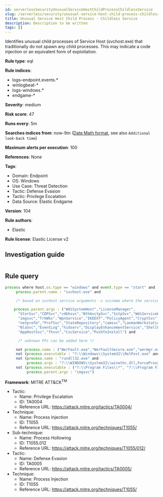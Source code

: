 ```yaml
---
id: serverlessSecurityUnusualServiceHostChildProcessChildlessService
slug: /serverless/security/unusual-service-host-child-process-childless-service
title: Unusual Service Host Child Process - Childless Service
description: Description to be written
tags: []
---
```


<div id="unusual-service-host-child-process-childless-service"></div>

Identifies unusual child processes of Service Host (svchost.exe) that traditionally do not spawn any child processes. This may indicate a code injection or an equivalent form of exploitation.

**Rule type**: eql

**Rule indices**: 

* logs-endpoint.events.*
* winlogbeat-*
* logs-windows.*
* endgame-*

**Severity**: medium

**Risk score**: 47

**Runs every**: 5m

**Searches indices from**: now-9m ([Date Math format](((ref))/common-options.html#date-math), see also <DocLink id="serverlessSecurityRulesUiCreate" section="set-the-rules-schedule">`Additional look-back time`</DocLink>)

**Maximum alerts per execution**: 100

**References**: None

**Tags**: 

* Domain: Endpoint
* OS: Windows
* Use Case: Threat Detection
* Tactic: Defense Evasion
* Tactic: Privilege Escalation
* Data Source: Elastic Endgame

**Version**: 104

**Rule authors**: 

* Elastic

**Rule license**: Elastic License v2

## Investigation guide

```markdown

```

## Rule query

```js
process where host.os.type == "windows" and event.type == "start" and
     process.parent.name : "svchost.exe" and

     /* based on svchost service arguments -s svcname where the service is known to be childless */

    process.parent.args : ("WdiSystemHost","LicenseManager",
      "StorSvc","CDPSvc","cdbhsvc","BthAvctpSvc","SstpSvc","WdiServiceHost",
      "imgsvc","TrkWks","WpnService","IKEEXT","PolicyAgent","CryptSvc",
      "netprofm","ProfSvc","StateRepository","camsvc","LanmanWorkstation",
      "NlaSvc","EventLog","hidserv","DisplayEnhancementService","ShellHWDetection",
      "AppHostSvc","fhsvc","CscService","PushToInstall") and

      /* unknown FPs can be added here */

     not process.name : ("WerFault.exe","WerFaultSecure.exe","wermgr.exe") and
     not (process.executable : "?:\\Windows\\System32\\RelPost.exe" and process.parent.args : "WdiSystemHost") and
     not (process.name : "rundll32.exe" and
          process.args : "?:\\WINDOWS\\System32\\winethc.dll,ForceProxyDetectionOnNextRun" and process.parent.args : "WdiServiceHost") and
     not (process.executable : ("?:\\Program Files\\*", "?:\\Program Files (x86)\\*", "?:\\Windows\\System32\\Kodak\\kds_i4x50\\lib\\lexexe.exe") and
          process.parent.args : "imgsvc")

```

**Framework**: MITRE ATT&CK<sup>TM</sup>

* Tactic:
    * Name: Privilege Escalation
    * ID: TA0004
    * Reference URL: https://attack.mitre.org/tactics/TA0004/
* Technique:
    * Name: Process Injection
    * ID: T1055
    * Reference URL: https://attack.mitre.org/techniques/T1055/
* Sub-technique:
    * Name: Process Hollowing
    * ID: T1055.012
    * Reference URL: https://attack.mitre.org/techniques/T1055/012/
* Tactic:
    * Name: Defense Evasion
    * ID: TA0005
    * Reference URL: https://attack.mitre.org/tactics/TA0005/
* Technique:
    * Name: Process Injection
    * ID: T1055
    * Reference URL: https://attack.mitre.org/techniques/T1055/

